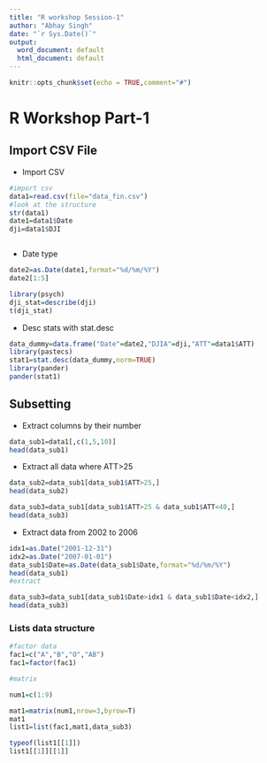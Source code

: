 ---
title: "R workshop Session-1"
author: "Abhay Singh"
date: "`r Sys.Date()`"
output:
  word_document: default
  html_document: default
---

```{r setup, include=FALSE}
knitr::opts_chunk$set(echo = TRUE,comment="#")

```


# R Workshop Part-1

## Import CSV File

- Import CSV

```{r}
#import csv
data1=read.csv(file="data_fin.csv")
#look at the structure
str(data1)
date1=data1$Date
dji=data1$DJI



```

- Date type

```{r}
date2=as.Date(date1,format="%d/%m/%Y")
date2[1:5]
```
```{r,echo=FALSE}
library(psych)
dji_stat=describe(dji)
t(dji_stat)

```

- Desc stats with stat.desc

```{r}
data_dummy=data.frame("Date"=date2,"DJIA"=dji,"ATT"=data1$ATT)
library(pastecs)
stat1=stat.desc(data_dummy,norm=TRUE)
library(pander)
pander(stat1)
```


## Subsetting


- Extract columns by their number

```{r}
data_sub1=data1[,c(1,5,10)]
head(data_sub1)
```

- Extract all data where ATT>25

```{r}
data_sub2=data_sub1[data_sub1$ATT>25,]
head(data_sub2)
```


```{r}
data_sub3=data_sub1[data_sub1$ATT>25 & data_sub1$ATT<40,]
head(data_sub3)
```

- Extract data from 2002 to 2006

```{r}
idx1=as.Date("2001-12-31")
idx2=as.Date("2007-01-01")
data_sub1$Date=as.Date(data_sub1$Date,format="%d/%m/%Y")
head(data_sub1)
#extract

data_sub3=data_sub1[data_sub1$Date>idx1 & data_sub1$Date<idx2,]
head(data_sub3)
```


### Lists data structure

```{r}
#factor data
fac1=c("A","B","O","AB")
fac1=factor(fac1)

#matrix

num1=c(1:9)

mat1=matrix(num1,nrow=3,byrow=T)
mat1
list1=list(fac1,mat1,data_sub3)

typeof(list1[[1]])
list1[[1]][[1]]
```

